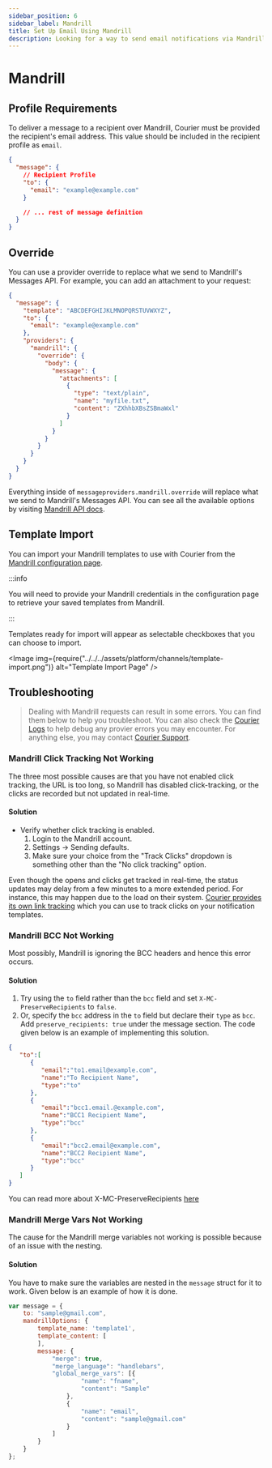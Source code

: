 ```yaml
---
sidebar_position: 6
sidebar_label: Mandrill
title: Set Up Email Using Mandrill
description: Looking for a way to send email notifications via Mandrill? This step-by-step tutorial will show you how to integrate Mandrill's API the easy way.
---
```



# Mandrill

## Profile Requirements

To deliver a message to a recipient over Mandrill, Courier must be provided the recipient's email address. This value should be included in the recipient profile as `email`.

```json title=JSON
{
  "message": {
    // Recipient Profile
    "to": {
      "email": "example@example.com"
    }

    // ... rest of message definition
  }
}
```

## Override

You can use a provider override to replace what we send to Mandrill's Messages API. For example, you can add an attachment to your request:

```json title=JSON
{
  "message": {
    "template": "ABCDEFGHIJKLMNOPQRSTUVWXYZ",
    "to": {
      "email": "example@example.com"
    },
    "providers": {
      "mandrill": {
        "override": {
          "body": {
            "message": {
              "attachments": [
                {
                  "type": "text/plain",
                  "name": "myfile.txt",
                  "content": "ZXhhbXBsZSBmaWxl"
                }
              ]
            }
          }
        }
      }
    }
  }
}
```

Everything inside of `messageproviders.mandrill.override` will replace what we send to Mandrill's Messages API. You can see all the available options by visiting [Mandrill API docs](https://mandrillapp.com/api/docs/messages.JSON.html).

## Template Import

You can import your Mandrill templates to use with Courier from the [Mandrill configuration page](https://app.courier.com/channels/mandrill). 

:::info

You will need to provide your Mandrill credentials in the configuration page to retrieve your saved templates from Mandrill.

:::

Templates ready for import will appear as selectable checkboxes that you can choose to import.

<Image
  img={require("../../../assets/platform/channels/template-import.png")}
  alt="Template Import Page"
/>

## Troubleshooting

> Dealing with Mandrill requests can result in some errors. You can find them below to help you troubleshoot. You can also check the [Courier Logs](../../logging/message-logs.mdx) to help debug any provier errors you may encounter. For anything else, you may contact [Courier Support](mailto:support@courier.com).

### Mandrill Click Tracking Not Working

The three most possible causes are that you have not enabled click tracking, the URL is too long, so Mandrill has disabled click-tracking, or the clicks are recorded but not updated in real-time.

#### Solution

- Verify whether click tracking is enabled.
  1. Login to the Mandrill account.
  2. Settings -> Sending defaults.
  3. Make sure your choice from the "Track Clicks" dropdown is something other than the "No click tracking" option.

Even though the opens and clicks get tracked in real-time, the status updates may delay from a few minutes to a more extended period. For instance, this may happen due to the load on their system. [Courier provides its own link tracking](../../workspaces/track-email-opens.mdx) which you can use to track clicks on your notification templates.

### Mandrill BCC Not Working

Most possibly, Mandrill is ignoring the BCC headers and hence this error occurs.

#### Solution

1. Try using the `to` field rather than the `bcc` field and set `X-MC-PreserveRecipients` to `false`.
2. Or, specify the `bcc` address in the `to` field but declare their `type` as `bcc`. Add `preserve_recipients: true` under the message section. The code given below is an example of implementing this solution.

```json
{
   "to":[
      {
         "email":"to1.email@example.com",
         "name":"To Recipient Name",
         "type":"to"
      },
      {
         "email":"bcc1.email.@example.com",
         "name":"BCC1 Recipient Name",
         "type":"bcc"
      },
      {
         "email":"bcc2.email@example.com",
         "name":"BCC2 Recipient Name",
         "type":"bcc"
      }
   ]
}
```
You can read more about X-MC-PreserveRecipients [here](https://mailchimp.com/developer/transactional/docs/smtp-integration/#customize-messages-with-smtp-headers)

### Mandrill Merge Vars Not Working

The cause for the Mandrill merge variables not working is possible because of an issue with the nesting.

#### Solution

You have to make sure the variables are nested in the `message` struct for it to work. Given below is an example of how it is done.

```javascript
var message = {
    to: "sample@gmail.com",
    mandrillOptions: {
        template_name: 'template1',
        template_content: [
        ],
        message: {
            "merge": true,
            "merge_language": "handlebars",
            "global_merge_vars": [{
                    "name": "fname",
                    "content": "Sample"
                },
                {
                    "name": "email",
                    "content": "sample@gmail.com"
                }
            ]
        }
    }
};
```